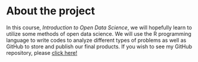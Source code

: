 
# About the project

In this course, *Introduction to Open Data Science*, we will hopefully learn to utilize some methods of open data science. We will use the R programming language to write codes to analyze different types of problems as well as GitHub to store and publish our final products. If you wish to see my GitHub repository, please [click here!](https://github.com/ebetin/IODS-project) 